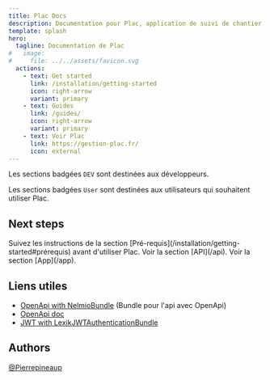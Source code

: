 ```yaml
---
title: Plac Docs
description: Documentation pour Plac, application de suivi de chantier
template: splash
hero:
  tagline: Documentation de Plac
#   image:
#     file: ../../assets/favicon.svg
  actions:
    - text: Get started
      link: /installation/getting-started
      icon: right-arrow
      variant: primary
    - text: Guides
      link: /guides/
      icon: right-arrow
      variant: primary
    - text: Voir Plac
      link: https://gestion-plac.fr/
      icon: external
---
```




<Aside type="tip">

Les sections badgées `DEV` sont destinées aux développeurs.

Les sections badgées `User` sont destinées aux utilisateurs qui souhaitent utiliser Plac.

</Aside>

## Next steps

<CardGrid stagger>
    <Card title="Pré-requis" icon="setting">
		Suivez les instructions de la section [Pré-requis](/installation/getting-started#prérequis) avant d'utiliser Plac.
	</Card>
	<Card title="API Documentation" icon="open-book">
		Voir la section [API](/api).
	</Card>
    <Card title="App Documentation" icon="open-book">
		Voir la section [App](/app).
	</Card>
</CardGrid>

## Liens utiles 

- [OpenApi with NelmioBundle](https://symfony.com/bundles/NelmioApiDocBundle/current/index.html) (Bundle pour l'api avec OpenApi)
- [OpenApi doc](https://swagger.io/docs/specification/about/)
- [JWT with LexikJWTAuthenticationBundle](https://symfony.com/bundles/LexikJWTAuthenticationBundle/current/index.html)

## Authors

[@Pierrepineaup](https://github.com/Pierrepineaup)
